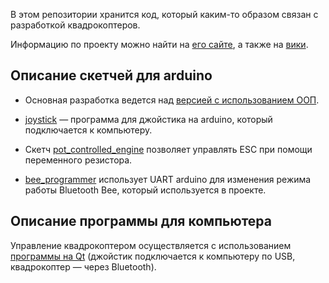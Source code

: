 В этом репозитории хранится код, который каким-то образом связан с разработкой квадрокоптеров.

Информацию по проекту можно найти на [http://technoworks.ru/qcopter его сайте], а также на [https://github.com/it-workshop/Quadrocopter/wiki вики].

== Описание скетчей для arduino ==
* Основная разработка ведется над [[/it-workshop/Quadrocopter/tree/master/arduino/auto_controlled_engine_set_oop|версией с использованием ООП]].

* [[/it-workshop/Quadrocopter/tree/master/arduino/joystick|joystick]]&nbsp;&mdash; программа для джойстика на arduino, который подключается к компьютеру.

* Скетч [[/it-workshop/Quadrocopter/tree/master/arduino/pot_controlled_engine|pot_controlled_engine]]&nbsp;позволяет управлять ESC при помощи переменного резистора.

* [[/it-workshop/Quadrocopter/tree/master/arduino/bee_programmer|bee_programmer]]&nbsp;использует UART arduino для изменения режима работы Bluetooth Bee, который используется в проекте.

== Описание программы для компьютера ==
Управление квадрокоптером осуществляется с использованием [[/it-workshop/Quadrocopter/tree/master/control/qt|программы на Qt]]&nbsp;(джойстик подключается к компьютеру по USB, квадрокоптер&nbsp;&mdash; через Bluetooth).
